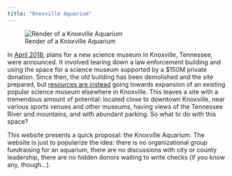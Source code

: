 ```yaml
---
title: "Knoxville Aquarium"
---
```


![Render of a Knoxville Aquarium](Gemini_Generated_Image_cs3pcfcs3pcfcs3p.png){fig-alt="A Google Gemini rendering of an aquarium building. It reflects the prompt used: Create a photograph of an architecturally interesting aquarium building of about 150,000 square feet. The building should have an exterior with a lot of marble and glass. It is two stories tall. It has a patio on the roof and also some sedum. The building is sited in a park on a hill. The name of the building is the Knoxville Aquarium. We should be able to see fish tanks and similar structures through the windows. The aquarium focuses on freshwater fish from Tennessee. Bronze relief structures of freshwater animals are inset in the facade of the building. A diverse set of people are visiting the aquarium"}

In [April 2018](https://www.knoxvilletn.gov/cms/One.aspx?portalId=109562&pageId=12786975), plans for a new science museum in Knoxville, Tennessee, were announced. It involved tearing down a law enforcement building and using the space for a science museum supported by a $150M private donation. Since then, the old building has been demolished and the site prepared, but [resources are instead](https://www.knoxnews.com/story/news/local/2025/08/15/jim-clayton-will-give-police-department-site-back-if-council-approves-the-muse-knoxville/83078755007/) going towards expansion of an existing popular science museum elsewhere in Knoxville. This leaves a site with a tremendous amount of potential: located close to downtown Knoxville, near various sports venues and other museums, having views of the Tennessee River and mountains, and with abundant parking. So what to do with this space?

This website presents a quick proposal: the Knoxville Aquarium. The website is just to popularize the idea: there is no organizational group fundraising for an aquarium, there are no discussions with city or county leadership, there are no hidden donors waiting to write checks (if you know any, though...). 

